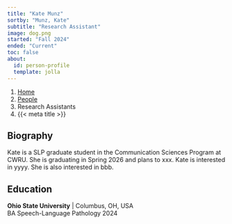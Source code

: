 ```yaml
---
title: "Kate Munz"
sortby: "Munz, Kate"
subtitle: "Research Assistant"
image: dog.png
started: "Fall 2024"
ended: "Current"
toc: false
about:
  id: person-profile
  template: jolla
---
```


```{=html}
<nav aria-label="breadcrumb">
  <ol class="breadcrumb">
    <li class="breadcrumb-item"><a href="../../index.html">Home</a></li>
    <li class="breadcrumb-item"><a href="../../people.html">People</a></li>
    <li class="breadcrumb-item active">Research Assistants</li>
    <li class="breadcrumb-item active" aria-current="page">{{< meta title >}}</li>
  </ol>
</nav>
```
::: {#person-profile}
## Biography

Kate is a SLP graduate student in the Communication Sciences Program at CWRU. She is graduating in Spring 2026 and plans to xxx. Kate is interested in yyyy. She is also interested in bbb.

## Education

**Ohio State University** \| Columbus, OH, USA<br /> BA Speech-Language Pathology 2024
:::
